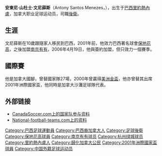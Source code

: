 {{Infobox Football biography
| playername= 文尼薛斯
| image = [[Image:Replace_this_image_male.svg|Image:Replace this image male.svg]]
| fullname = Antony Santos Menezes
| nickname = 
| dateofbirth = {{birth date and age|1974|11|24}}
| cityofbirth = [[里約熱內盧|里約熱內盧]]
| countryofbirth = [[巴西|巴西]]
| height = {{height|ft=6|in=1}}
| currentclub  = {{link-en|阿雷格里港足球俱乐部|Porto Alegre Futebol Clube|阿雷格里港}}
| clubnumber = 
| position = [[後衛_(足球)|後衛]]
| youthyears = 
| youthclubs = 
| years = 1998<br>1999<br>2000-01<br>2002<br>2003<br>2004<br>2006<br>2006<br>2006-07<br>2008-
| clubs = [[美洲足球俱樂部|阿美利加]]<br>{{link-en|班古|Bangu Atlético Clube}}<br>[[保地花高|保地花高]]<br>甘肅蘭州 <br>[[南京有有|南京有有]]<br>[[杭州綠城|杭州綠城]]<br>{{link-en|多伦多山猫|Toronto Lynx}}<br>{{link-en|尤奧布拉|Sport Club Ulbra}}<br>{{link-en|馬欣德拉聯|Mahindra United}}<br>{{link-en|阿雷格里港足球俱乐部|Porto Alegre Futebol Clube|阿雷格里港}}
| caps(goals) = ? (?)<br>? (?)<br>5 (0)<br>19 (0)<br>17 (3)<br>22 (4)<br>6 (0)<br>? (?)
| nationalyears = 1998-03<br>1999-08
| nationalteam = [[加拿大國家足球隊|加拿大]]<br>加拿大沙灘足球隊
| nationalcaps(goals) = 27 (0)<br>23 (0)
| pcupdate = 17:47, 24 February 2007 (UTC)
| ntupdate = [[7_December|7 December]] 2006
}}

'''安東尼·山杜士·文尼薛斯'''（Antony Santos Menezes，{{bd|1974年|11月24日|||A}}），出生于[[巴西|巴西]][[里約熱內盧|里約熱內盧]]，加拿大职业足球运动员，司職[[後衛_(足球)|後衛]]。

== 生涯 ==

文尼薛斯在10歲跟隨家人移民到巴西，2001年前，他效力巴西著名球會[[保地花高|保地花高]]，之後加盟[[南京有有|南京有有]]，2006年4月19日，他與{{link-en|多伦多山猫|Toronto Lynx}}簽約加盟，但只效力一個賽季。

== 國際賽 ==
他是加拿大國腳，曾替國家隊27場，2000年曾贏得[[美洲金盃|美洲金盃]]，他亦曾替其出席2001年洲際國家盃，他同時是加拿大沙灘足球隊代表。

==外部链接==
*[http://www.canadasoccer.com/eng/nationals/profile.asp?playerid=19 CanadaSoccer.com上的国家队参与资料]{{dead link|date=2017年12月 |bot=InternetArchiveBot |fix-attempted=yes }}
*[http://www.national-football-teams.com/v2/player.php?id=8710 National-football-teams.com上的资料] {{Wayback|url=http://www.national-football-teams.com/v2/player.php?id=8710 |date=20121024181037 }}

{{DEFAULTSORT:Menezes, Tony}}
[[Category:巴西足球運動員|Category:巴西足球運動員]]

[[Category:巴西裔加拿大人|Category:巴西裔加拿大人]]
[[Category:足球後衛|Category:足球後衛]]
[[Category:保地花高球員|Category:保地花高球員]]
[[Category:南京有有球员|Category:南京有有球员]]
[[Category:杭州绿城球员|Category:杭州绿城球员]]
[[Category:里約熱內盧人|Category:里約熱內盧人]]
[[Category:歸化加拿大公民|Category:歸化加拿大公民]]
[[Category:2001年洲際國家盃球員|Category:2001年洲際國家盃球員]]
[[Category:中国外籍足球运动员|Category:中国外籍足球运动员]]